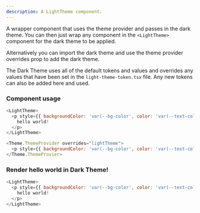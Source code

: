 ```yaml
---
description: A LightTheme component.
---
```



A wrapper component that uses the theme provider and passes in the dark theme. You can then just wrap any component in the `<LightTheme>` component for the dark theme to be applied.

Alternatively you can import the dark theme and use the theme provider overrides prop to add the dark theme.

The Dark Theme uses all of the default tokens and values and overrides any values that have been set in the `light-theme-token.tsx` file. Any new tokens can also be added here and used.

### Component usage

```js
<LightTheme>
  <p style={{ backgroundColor: 'var(--bg-color', color: 'var(--text-color)' }}>
    hello world!
  </p>
</LightTheme>
```

```js
<Theme.ThemeProvider overrides="lightTheme">
  <p style={{ backgroundColor: 'var(--bg-color', color: 'var(--text-color)' }}>hello world!</p>
</Theme.ThemeProvier>
```

### Render hello world in Dark Theme!

```js live
<LightTheme>
  <p style={{ backgroundColor: 'var(--bg-color', color: 'var(--text-color)' }}>
    hello world!
  </p>
</LightTheme>
```
